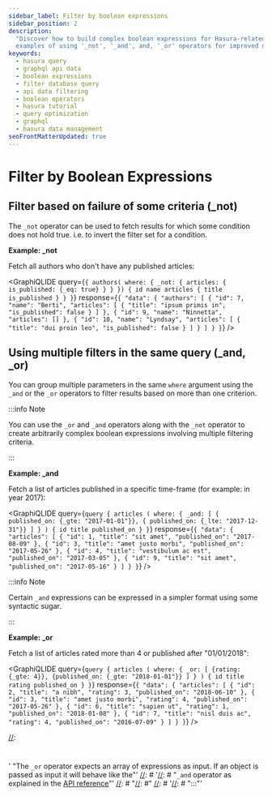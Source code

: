 ```yaml
---
sidebar_label: Filter by boolean expressions
sidebar_position: 2
description:
  "Discover how to build complex boolean expressions for Hasura-related query filtering in API data. This guide includes
  examples of using '_not', '_and', and, '_or' operators for improved data filtering."
keywords:
  - hasura query
  - graphql api data
  - boolean expressions
  - filter database query
  - api data filtering
  - boolean operators
  - hasura tutorial
  - query optimization
  - graphql
  - hasura data management
seoFrontMatterUpdated: true
---
```



# Filter by Boolean Expressions

## Filter based on failure of some criteria (\_not)

The `_not` operator can be used to fetch results for which some condition does not hold true. i.e. to invert the filter
set for a condition.

**Example: \_not**

Fetch all authors who don't have any published articles:

<GraphiQLIDE
  query={`{
  authors(
    where: {
      _not: {
        articles: { is_published: {_eq: true} }
      }
    }) {
    id
    name
    articles {
      title
      is_published
    }
  }
}`}
  response={`{
  "data": {
    "authors": [
      {
        "id": 7,
        "name": "Berti",
        "articles": [
          {
            "title": "ipsum primis in",
            "is_published": false
          }
        ]
      },
      {
        "id": 9,
        "name": "Ninnetta",
        "articles": []
      },
      {
        "id": 10,
        "name": "Lyndsay",
        "articles": [
          {
            "title": "dui proin leo",
            "is_published": false
          }
        ]
      }
    ]
  }
}`}
/>

## Using multiple filters in the same query (\_and, \_or)

You can group multiple parameters in the same `where` argument using the `_and` or the `_or` operators to filter results
based on more than one criterion.

:::info Note

You can use the `_or` and `_and` operators along with the `_not` operator to create arbitrarily complex boolean
expressions involving multiple filtering criteria.

:::

**Example: \_and**

Fetch a list of articles published in a specific time-frame (for example: in year 2017):

<GraphiQLIDE
  query={`query {
  articles (
    where: {
      _and: [
        { published_on: {_gte: "2017-01-01"}},
        { published_on: {_lte: "2017-12-31"}}
      ]
    }
  )
  {
    id
    title
    published_on
  }
}`}
  response={`{
  "data": {
    "articles": [
      {
        "id": 1,
        "title": "sit amet",
        "published_on": "2017-08-09"
      },
      {
        "id": 3,
        "title": "amet justo morbi",
        "published_on": "2017-05-26"
      },
      {
        "id": 4,
        "title": "vestibulum ac est",
        "published_on": "2017-03-05"
      },
      {
        "id": 9,
        "title": "sit amet",
        "published_on": "2017-05-16"
      }
    ]
  }
}`}
/>

:::info Note

Certain `_and` expressions can be expressed in a simpler format using some syntactic sugar.

[//]: # '[//]: # "See the [API reference](/api-reference/graphql-api/query.mdx#andexp) for more details."'

:::

**Example: \_or**

Fetch a list of articles rated more than 4 or published after "01/01/2018":

<GraphiQLIDE
  query={`query {
  articles (
    where: {
      _or: [
        {rating: {_gte: 4}},
        {published_on: {_gte: "2018-01-01"}}
      ]
    }
  )
  {
    id
    title
    rating
    published_on
  }
}`}
  response={`{
  "data": {
    "articles": [
      {
        "id": 2,
        "title": "a nibh",
        "rating": 3,
        "published_on": "2018-06-10"
      },
      {
        "id": 3,
        "title": "amet justo morbi",
        "rating": 4,
        "published_on": "2017-05-26"
      },
      {
        "id": 6,
        "title": "sapien ut",
        "rating": 1,
        "published_on": "2018-01-08"
      },
      {
        "id": 7,
        "title": "nisl duis ac",
        "rating": 4,
        "published_on": "2016-07-09"
      }
    ]
  }
}`}
/>

[//]: # '[//]: # ":::info Note"'
[//]: # "[//]: #"
[//]: # "[//]:"
[//]: # "  #"
[//]:
  #
  '  "The `_or` operator expects an array of expressions as input. If an object is passed as input it will behave like the"'
[//]: # '[//]: # "`_and` operator as explained in the [API reference](/api-reference/graphql-api/query.mdx#orexp)"'
[//]: # "[//]: #"
[//]: # '[//]: # ":::"'
